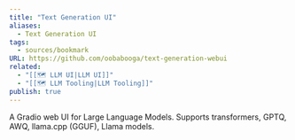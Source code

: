 ```yaml
---
title: "Text Generation UI"
aliases:
  - Text Generation UI
tags:
  - sources/bookmark
URL: https://github.com/oobabooga/text-generation-webui
related:
  - "[[🗺️ LLM UI|LLM UI]]"
  - "[[🗺️ LLM Tooling|LLM Tooling]]"
publish: true
---
```




A Gradio web UI for Large Language Models. Supports transformers, GPTQ, AWQ, llama.cpp (GGUF), Llama models.